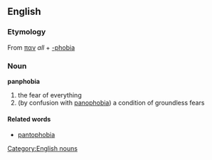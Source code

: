 == English ==
=== Etymology ===
From {{Gr.}} [[παν]] ''all'' + [[-phobia]]
=== Noun ===
[[Category:English nouns]]
'''panphobia'''
# the fear of everything
# (by confusion with [[panophobia]]) a condition of groundless fears
==== Related words ====
* [[pantophobia]]